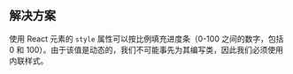 
## 解决方案

使用 React 元素的 `style` 属性可以按比例填充进度条（0-100 之间的数字，包括 0 和 100）。由于该值是动态的，我们不可能事先为其编写类，因此我们必须使用内联样式。

<TestCases />

<Notes />
